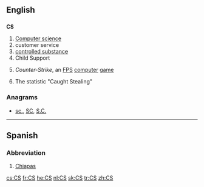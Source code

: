 {{also|Appendix:Variations of "cs"}}
==English==

==={{initialism}}===
'''CS'''

# [[computer science|Computer science]]
# customer service
# [[controlled substance]]
# Child Support
# {{computer games}} ''Counter-Strike'', an [[FPS]] [[computer]] [[game]]
# {{baseball}} The statistic "Caught Stealing"

===Anagrams===
* [[sc.#English|sc.]], [[SC#English|SC]], [[S.C.#English|S.C.]]


----

==Spanish==

===Abbreviation===
{{infl|es|abbreviation}}

# [[Chiapas]] {{gloss|Mexican state}}

[[cs:CS]]
[[fr:CS]]
[[he:CS]]
[[nl:CS]]
[[sk:CS]]
[[tr:CS]]
[[zh:CS]]